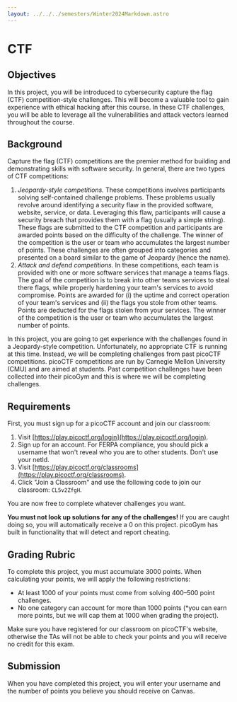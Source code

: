 ```yaml
---
layout: ../../../semesters/Winter2024Markdown.astro
---
```


# CTF

## Objectives

In this project, you will be introduced to cybersecurity capture the flag (CTF)
competition-style challenges. This will become a valuable tool to gain
experience with ethical hacking after this course. In these CTF challenges, you
will be able to leverage all the vulnerabilities and attack vectors learned
throughout the course.

## Background

Capture the flag (CTF) competitions are the premier method for building and
demonstrating skills with software security. In general, there are two types of
CTF competitions:

1. _Jeopardy-style competitions._ These competitions involves participants
   solving self-contained challenge problems. These problems usually revolve
   around identifying a security flaw in the provided software, website,
   service, or data. Leveraging this flaw, participants will cause a security
   breach that provides them with a flag (usually a simple string). These flags
   are submitted to the CTF competition and participants are awarded points
   based on the difficulty of the challenge. The winner of the competition is
   the user or team who accumulates the largest number of points. These
   challenges are often grouped into categories and presented on a board similar
   to the game of Jeopardy (hence the name).
2. _Attack and defend competitions._ In these competitions, each team is
   provided with one or more software services that manage a teams flags. The
   goal of the competition is to break into other teams services to steal there
   flags, while properly hardening your team's services to avoid compromise.
   Points are awarded for (i) the uptime and correct operation of your team's
   services and (ii) the flags you stole from other teams. Points are deducted
   for the flags stolen from your services. The winner of the competition is the
   user or team who accumulates the largest number of points.

In this project, you are going to get experience with the challenges found in a
Jeopardy-style competition. Unfortunately, no appropriate CTF is running at this
time. Instead, we will be completing challenges from past picoCTF competitions.
picoCTF competitions are run by Carnegie Mellon University (CMU) and are aimed
at students. Past competition challenges have been collected into their picoGym
and this is where we will be completing challenges.

## Requirements

First, you must sign up for a picoCTF account and join our classroom:

1. Visit [https://play.picoctf.org/login](https://play.picoctf.org/login).
2. Sign up for an account. For FERPA compliance, you should pick a username that
   won't reveal who you are to other students. Don't use your netId.
3. Visit
   [https://play.picoctf.org/classrooms](https://play.picoctf.org/classrooms).
4. Click "Join a Classroom" and use the following code to join our classroom:
   `CL5v2ZfgH`.

You are now free to complete whatever challenges you want.

**You must not look up solutions for any of the challenges!** If you are caught
doing so, you will automatically receive a 0 on this project. picoGym has built
in functionality that will detect and report cheating.

## Grading Rubric

To complete this project, you must accumulate 3000 points. When calculating your
points, we will apply the following restrictions:

- At least 1000 of your points must come from solving 400–500 point challenges.
- No one category can account for more than 1000 points (\*you can earn more
  points, but we will cap them at 1000 when grading the project).

Make sure you have registered for our classroom on picoCTF's website, otherwise
the TAs will not be able to check your points and you will receive no credit for
this exam.

## Submission

When you have completed this project, you will enter your username and the
number of points you believe you should receive on Canvas.
